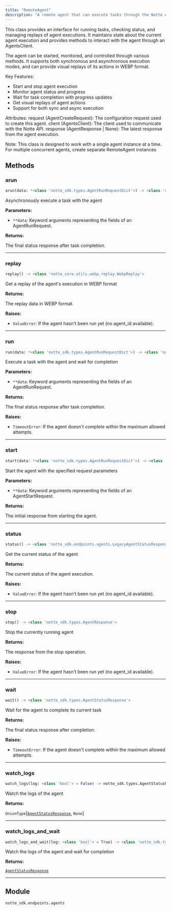 ```yaml
---
title: "RemoteAgent"
description: "A remote agent that can execute tasks through the Notte API"
---
```




This class provides an interface for running tasks, checking status, and managing replays
of agent executions. It maintains state about the current agent execution and provides
methods to interact with the agent through an AgentsClient.

The agent can be started, monitored, and controlled through various methods. It supports
both synchronous and asynchronous execution modes, and can provide visual replays of
its actions in WEBP format.

Key Features:
- Start and stop agent execution
- Monitor agent status and progress
- Wait for task completion with progress updates
- Get visual replays of agent actions
- Support for both sync and async execution

Attributes:
    request (AgentCreateRequest): The configuration request used to create this agent.
    client (AgentsClient): The client used to communicate with the Notte API.
    response (AgentResponse | None): The latest response from the agent execution.

Note: This class is designed to work with a single agent instance at a time. For multiple
concurrent agents, create separate RemoteAgent instances

## Methods

### arun

```python
arun(data: *<class 'notte_sdk.types.AgentRunRequestDict'>) -> <class 'notte_sdk.types.AgentStatusResponse'>
```

Asynchronously execute a task with the agent

**Parameters:**

- `**data`: Keyword arguments representing the fields of an AgentRunRequest.

**Returns:**

The final status response after task completion.

---

### replay

```python
replay() -> <class 'notte_core.utils.webp_replay.WebpReplay'>
```

Get a replay of the agent's execution in WEBP format

**Returns:**

The replay data in WEBP format.

**Raises:**

- `ValueError`: If the agent hasn't been run yet (no agent_id available).

---

### run

```python
run(data: *<class 'notte_sdk.types.AgentRunRequestDict'>) -> <class 'notte_sdk.types.AgentStatusResponse'>
```

Execute a task with the agent and wait for completion

**Parameters:**

- `**data`: Keyword arguments representing the fields of an AgentRunRequest.

**Returns:**

The final status response after task completion.

**Raises:**

- `TimeoutError`: If the agent doesn't complete within the maximum allowed attempts.

---

### start

```python
start(data: *<class 'notte_sdk.types.AgentRunRequestDict'>) -> <class 'notte_sdk.types.AgentResponse'>
```

Start the agent with the specified request parameters

**Parameters:**

- `**data`: Keyword arguments representing the fields of an AgentStartRequest.

**Returns:**

The initial response from starting the agent.

---

### status

```python
status() -> <class 'notte_sdk.endpoints.agents.LegacyAgentStatusResponse'>
```

Get the current status of the agent

**Returns:**

The current status of the agent execution.

**Raises:**

- `ValueError`: If the agent hasn't been run yet (no agent_id available).

---

### stop

```python
stop() -> <class 'notte_sdk.types.AgentResponse'>
```

Stop the currently running agent

**Returns:**

The response from the stop operation.

**Raises:**

- `ValueError`: If the agent hasn't been run yet (no agent_id available).

---

### wait

```python
wait() -> <class 'notte_sdk.types.AgentStatusResponse'>
```

Wait for the agent to complete its current task

**Returns:**

The final status response after completion.

**Raises:**

- `TimeoutError`: If the agent doesn't complete within the maximum allowed attempts.

---

### watch_logs

```python
watch_logs(log: <class 'bool'> = False) -> notte_sdk.types.AgentStatusResponse | None
```

Watch the logs of the agent

**Returns:**

`UnionType`[[`AgentStatusResponse`](../misc/agentstatusresponse), `None`]

---

### watch_logs_and_wait

```python
watch_logs_and_wait(log: <class 'bool'> = True) -> <class 'notte_sdk.types.AgentStatusResponse'>
```

Watch the logs of the agent and wait for completion

**Returns:**

[`AgentStatusResponse`](../misc/agentstatusresponse)

---



## Module

`notte_sdk.endpoints.agents`
